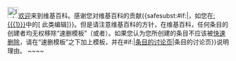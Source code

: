 [[Image:Information.svg|25px|alt=|link=]][[Wikipedia:概述|欢迎]]来到维基百科。感谢您对维基百科的贡献{{<includeonly>safesubst:</includeonly>#if:{{{1|}}}|，如您在[[:{{{1}}}]]中的<span class="plainlinks">[{{{2}}} 此类编辑]</span>}}。但是请注意维基百科的方针，在维基百科，任何条目的创建者均无权移除“速删模板”（{{tl|d}}或者{{tl|delete}}）。如果您认为您所创建的条目不应该被[[Wikipedia:快速刪除的標準|快速删除]]，请在“速删模板”之下加上{{tl|hangon}}模板，并在{{{{{subst|}}}#if:{{{1|}}}|[[talk:{{{1}}}|条目的讨论页]]|条目的讨论页}}说明理由。 <!-- Template:Huggle/warn-speedy-1 --><!-- Template:uw-speedy1 --> ~~<noinclude></noinclude>~~